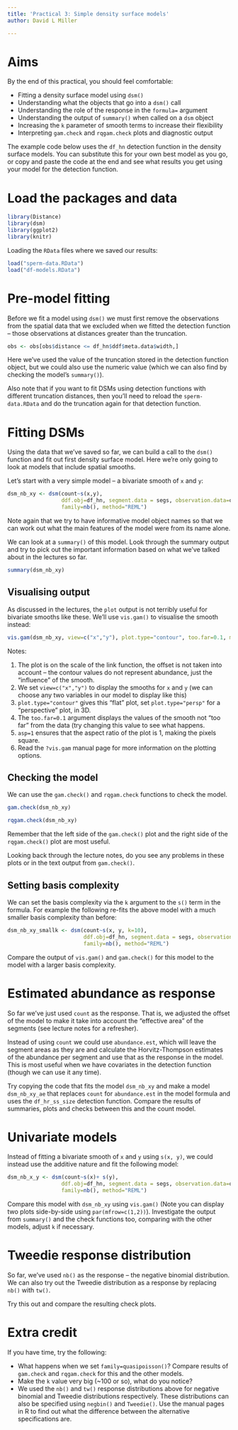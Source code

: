 ```yaml
---
title: 'Practical 3: Simple density surface models'
author: David L Miller

---
```


# Aims

By the end of this practical, you should feel comfortable:

- Fitting a density surface model using `dsm()`
- Understanding what the objects that go into a `dsm()` call
- Understanding the role of the response in the `formula=` argument
- Understanding the output of `summary()` when called on a `dsm` object
- Increasing the `k` parameter of smooth terms to increase their flexibility
- Interpreting `gam.check` and `rqgam.check` plots and diagnostic output

The example code below uses the `df_hn` detection function in the density surface models. You can substitute this for your own best model as you go, or copy and paste the code at the end and see what results you get using your model for the detection function.

# Load the packages and data

```r
library(Distance)
library(dsm)
library(ggplot2)
library(knitr)
```

Loading the `RData` files where we saved our results:
```r
load("sperm-data.RData")
load("df-models.RData")
```



# Pre-model fitting

Before we fit a model using `dsm()` we must first remove the observations from the spatial data that we excluded when we fitted the detection function -- those observations at distances greater than the truncation.

```r
obs <- obs[obs$distance <= df_hn$ddf$meta.data$width,]
```

Here we've used the value of the truncation stored in the detection function object, but we could also use the numeric value (which we can also find by checking the model's `summary()`).

Also note that if you want to fit DSMs using detection functions with different truncation distances, then you'll need to reload the `sperm-data.RData` and do the truncation again for that detection function.

# Fitting DSMs

Using the data that we've saved so far, we can build a call to the `dsm()` function and fit out first density surface model. Here we're only going to look at models that include spatial smooths.

Let's start with a very simple model -- a bivariate smooth of `x` and `y`:

```r
dsm_nb_xy <- dsm(count~s(x,y),
                 ddf.obj=df_hn, segment.data = segs, observation.data=obs,
                 family=nb(), method="REML")
```

Note again that we try to have informative model object names so that we can work out what the main features of the model were from its name alone.

We can look at a `summary()` of this model. Look through the summary output and try to pick out the important information based on what we've talked about in the lectures so far.
```r
summary(dsm_nb_xy)
```

## Visualising output

As discussed in the lectures, the `plot` output is not terribly useful for bivariate smooths like these. We'll use `vis.gam()` to visualise the smooth instead:
```r
vis.gam(dsm_nb_xy, view=c("x","y"), plot.type="contour", too.far=0.1, main="s(x,y) (link scale)", asp=1)
```

Notes:

1. The plot is on the scale of the link function, the offset is not taken into account -- the contour values do not represent abundance, just the "influence" of the smooth.
2. We set `view=c("x","y")` to display the smooths for `x` and `y` (we can choose any two variables in our model to display like this)
3. `plot.type="contour"` gives this "flat" plot, set `plot.type="persp"` for a "perspective" plot, in 3D.
4. The `too.far=0.1` argument displays the values of the smooth not "too far" from the data (try changing this value to see what happens.
5. `asp=1` ensures that the aspect ratio of the plot is 1, making the pixels square.
6. Read the `?vis.gam` manual page for more information on the plotting options.


## Checking the model

We can use the `gam.check()` and `rqgam.check` functions to check the model. 
```r
gam.check(dsm_nb_xy)
```

```r
rqgam.check(dsm_nb_xy)
```

Remember that the left side of the `gam.check()` plot and the right side of the `rqgam.check()` plot are most useful.

Looking back through the lecture notes, do you see any problems in these plots or in the text output from `gam.check()`.


## Setting basis complexity

We can set the basis complexity via the `k` argument to the `s()` term in the formula. For example the following re-fits the above model with a much smaller basis complexity than before:

```r
dsm_nb_xy_smallk <- dsm(count~s(x, y, k=10),
                        ddf.obj=df_hn, segment.data = segs, observation.data=obs,
                        family=nb(), method="REML")
```

Compare the output of `vis.gam()` and `gam.check()` for this model to the model with a larger basis complexity.


# Estimated abundance as response

So far we've just used `count` as the response. That is, we adjusted the offset of the model to make it take into account the "effective area" of the segments (see lecture notes for a refresher).

Instead of using `count` we could use `abundance.est`, which will leave the segment areas as they are and calculate the Horvitz-Thompson estimates of the abundance per segment and use that as the response in the model. This is most useful when we have covariates in the detection function (though we can use it any time).

Try copying the code that fits the model `dsm_nb_xy` and make a model `dsm_nb_xy_ae` that replaces `count` for `abundance.est` in the model formula and uses the `df_hr_ss_size` detection function. Compare the results of summaries, plots and checks between this and the count model.

# Univariate models

Instead of fitting a bivariate smooth of `x` and `y` using `s(x, y)`, we could instead use the additive nature and fit the following model:

```r
dsm_nb_x_y <- dsm(count~s(x)+ s(y),
                 ddf.obj=df_hn, segment.data = segs, observation.data=obs,
                 family=nb(), method="REML")
```

Compare this model with `dsm_nb_xy` using `vis.gam()` (Note you can display two plots side-by-side using `par(mfrow=c(1,2))`). Investigate the output from `summary()` and the check functions too, comparing with the other models, adjust `k` if necessary.


# Tweedie response distribution

So far, we've used `nb()` as the response -- the negative binomial distribution. We can also try out the Tweedie distribution as a response by replacing `nb()` with `tw()`.

Try this out and compare the resulting check plots.

# Extra credit

If you have time, try the following:

- What happens when we set `family=quasipoisson()`? Compare results of `gam.check` and `rqgam.check` for this and the other models.
- Make the `k` value very big (~100 or so), what do you notice?
- We used the `nb()` and `tw()` response distributions above for negative binomial and Tweedie distributions respectively. These distributions can also be specified using `negbin()` and `Tweedie()`. Use the manual pages in R to find out what the difference between the alternative specifications are.

